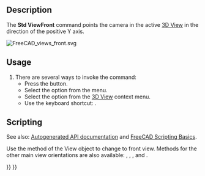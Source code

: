 <languages/>
<translate>

<!--T:14-->
{{Docnav
|[[Std_ViewHome|ViewHome]]
|[[Std_ViewTop|ViewTop]]
|[[Std_View_Menu|Std View Menu]]
|IconL=Std_ViewHome.svg
|IconR=Std_ViewTop.svg
|IconC=Freecad.svg
}}

<!--T:5-->
{{GuiCommand
|Name=Std ViewFront
|MenuLocation=View → Standard views → Front
|Workbenches=All
|Shortcut={{KEY|1}}
|SeeAlso=[[Std_ViewTop|Std ViewTop]], [[Std_ViewRight|Std ViewRight]]
}}

==Description== <!--T:6-->

<!--T:7-->
The '''Std ViewFront''' command points the camera in the active [[3D_View|3D View]] in the direction of the positive Y axis.

</translate>
[[Image:FreeCAD_views_front.svg]]
<translate>
<!--T:4-->
{{Caption|Arrow 1 points in the direction of the front view}}

==Usage== <!--T:8-->

<!--T:9-->
# There are several ways to invoke the command:
#* Press the {{Button|[[Image:Std_ViewFront.svg|16px]] [[Std_ViewFront|Front]]}} button.
#* Select the {{MenuCommand|View → Standard views → [[Image:Std_ViewFront.svg|16px]] Front}} option from the menu.
#* Select the {{MenuCommand|Standard views → [[Image:Std_ViewFront.svg|16px]] Front}} option from the [[3D_View|3D View]] context menu.
#* Use the keyboard shortcut: {{KEY|1}}.

==Scripting== <!--T:10-->

<!--T:11-->
See also: [https://freecad.github.io/SourceDoc/ Autogenerated API documentation] and [[FreeCAD_Scripting_Basics|FreeCAD Scripting Basics]].

<!--T:12-->
Use the {{incode|viewFront}} method of the View object to change to front view. Methods for the other main view orientations are also available: {{incode|viewTop}}, {{incode|viewRight}}, {{incode|viewRear}}, {{incode|viewBottom}} and {{incode|viewLeft}}.

</translate>
{{Code|code=
import FreeCADGui

view = FreeCADGui.ActiveDocument.ActiveView
view.viewFront()
}}
<translate>


<!--T:15-->
{{Docnav
|[[Std_ViewHome|ViewHome]]
|[[Std_ViewTop|ViewTop]]
|[[Std_View_Menu|Std View Menu]]
|IconL=Std_ViewHome.svg
|IconR=Std_ViewTop.svg
|IconC=Freecad.svg
}}

</translate>
{{Std_Base_navi{{#translation:}}}}
{{Userdocnavi{{#translation:}}}}